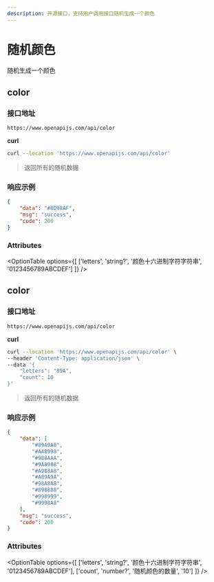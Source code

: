 ```yaml
---
description: 开源接口，支持用户调用接口随机生成一个颜色
---
```



# 随机颜色

随机生成一个颜色

## <OptionBadge type="get" />color

### 接口地址

```url
https://www.openapijs.com/api/color
```

**curl**

```bash
curl --location 'https://www.openapijs.com/api/color'
```

> 返回所有的随机数据

### 响应示例

```json
{
    "data": "#8D98AF",
    "msg": "success",
    "code": 200
}
```

### Attributes

<OptionTable
  options={[
    ['letters', 'string?', '颜色十六进制字符字符串', '0123456789ABCDEF']
  ]}
/>

## <OptionBadge type="post" />color

### 接口地址

```url
https://www.openapijs.com/api/color
```

**curl**

```bash
curl --location 'https://www.openapijs.com/api/color' \
--header 'Content-Type: application/json' \
--data '{
    "letters": "89A",
    "count": 10
}'
```

> 返回所有的随机数据

### 响应示例

```json
{
    "data": [
        "#89A9A8",
        "#AA8998",
        "#988AAA",
        "#9A8988",
        "#A988A8",
        "#A89A9A",
        "#98A8A8",
        "#898888",
        "#998999",
        "#9998A8"
    ],
    "msg": "success",
    "code": 200
}
```

### Attributes

<OptionTable
  options={[
    ['letters', 'string?', '颜色十六进制字符字符串', '0123456789ABCDEF'],
    ['count', 'number?', '随机颜色的数量', '10']
  ]}
/>